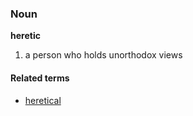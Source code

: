 === Noun ===
'''heretic'''

#a person who holds unorthodox views

====Related terms====
*[[heretical]]